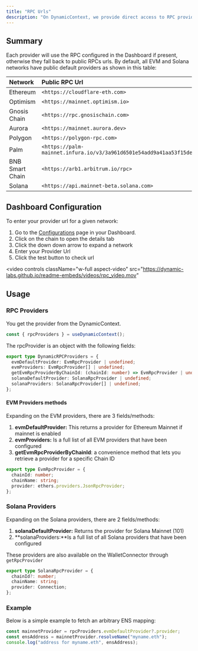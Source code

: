 ```yaml
---
title: "RPC Urls"
description: "On DynamicContext, we provide direct access to RPC providers for EVM & Solana. The rpcProviders can be used to make RPC calls to the blockchain while also providing convenience methods without going through a wallet."
---
```


## Summary

Each provider will use the RPC configured in the Dashboard if present, otherwise they fall back to public RPCs urls. By default, all EVM and Solana networks have public default providers as shown in this table:

| Network         | Public RPC Url                                                         |
| :-------------- | :--------------------------------------------------------------------- |
| Ethereum        | `<https://cloudflare-eth.com>`                                         |
| Optimism        | `<https://mainnet.optimism.io>`                                        |
| Gnosis Chain    | `<https://rpc.gnosischain.com>`                                        |
| Aurora          | `<https://mainnet.aurora.dev>`                                         |
| Polygon         | `<https://polygon-rpc.com>`                                            |
| Palm            | `<https://palm-mainnet.infura.io/v3/3a961d6501e54add9a41aa53f15de99b>` |
| BNB Smart Chain | `<https://arb1.arbitrum.io/rpc>`                                       |
| Solana          | `<https://api.mainnet-beta.solana.com>`                                |

## Dashboard Configuration

To enter your provider url for a given network:

1. Go to the [Configurations](https://app.dynamic.xyz/dashboard/configurations) page in your Dashboard.
2. Click on the chain to open the details tab
3. Click the down down arrow to expand a network
4. Enter your Provider Url
5. Click the test button to check url

<video
  controls
  className="w-full aspect-video"
  src="https://dynamic-labs.github.io/readme-embeds/videos/rpc_video.mov"
></video>
## Usage

### RPC Providers

You get the provider from the DynamicContext.

```typescript TypeScript
const { rpcProviders } = useDynamicContext();
```

The rpcProvider is an object with the following fields:

```typescript TypeScript
export type DynamicRPCProviders = {
  evmDefaultProvider: EvmRpcProvider | undefined;
  evmProviders: EvmRpcProvider[] | undefined;
  getEvmRpcProviderByChainId: (chainId: number) => EvmRpcProvider | undefined;
  solanaDefaultProvider: SolanaRpcProvider | undefined;
  solanaProviders: SolanaRpcProvider[] | undefined;
};
```

#### EVM Providers methods

Expanding on the EVM providers, there are 3 fields/methods:

1. **evmDefaultProvider:** This returns a provider for Ethereum Mainnet if mainnet is enabled
2. **evmProviders:** Is a full list of all EVM providers that have been configured
3. **getEvmRpcProviderByChainId**: a convenience method that lets you retrieve a provider for a specific Chain ID

```typescript TypeScript
export type EvmRpcProvider = {
  chainId: number;
  chainName: string;
  provider: ethers.providers.JsonRpcProvider;
};
```

### Solana Providers

Expanding on the Solana providers, there are 2 fields/methods:

1. **solanaDefaultProvider:** Returns the provider for Solana Mainnet (101)
2. **solanaProviders:**Is a full list of all Solana providers that have been configured

These providers are also available on the WalletConnector through `getRpcProvider`

```typescript TypeScript
export type SolanaRpcProvider = {
  chainId?: number;
  chainName: string;
  provider: Connection;
};
```

### Example

Below is a simple example to fetch an arbitrary ENS mapping:

```typescript TypeScript
const mainnetProvider = rpcProviders.evmDefaultProvider?.provider;
const ensAddress = mainnetProvider.resolveName("myname.eth");
console.log("address for myname.eth", ensAddress);
```
